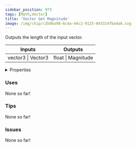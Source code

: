 ```yaml
---
sidebar_position: 973
tags: [Math,Vector]
title: 'Vector Get Magnitude'
image: /img/chip/c3b9ba98-6c4a-44c2-9125-043314fba4a6.svg
---
```


Outputs the length of the input vector.



<IChip uuid="c3b9ba98-6c4a-44c2-9125-043314fba4a6"/>

<table><thead><tr><th>Inputs</th><th>Outputs</th></tr></thead><tbody><tr><td>vector3 | Vector3</td><td>float | Magnitude</td></tr></tbody></table>

<details>
  <summary>Properties</summary>
  <div>
    <div>
    <table>
      <tbody>
        <tr>
          <td>Is beta required?</td>
          <td>No</td>
        </tr>
        <tr>
          <td>Is chip a trolling risk?</td>
          <td>No</td>
        </tr>
        <tr>
          <td>Is chip a role assignment risk?</td>
          <td>No</td>
        </tr>
        <tr>
          <td>Chip UUID</td>
          <td>c3b9ba98-6c4a-44c2-9125-043314fba4a6</td>
        </tr>
        <tr>
          <td>Room availability</td>
          <td>Available everywhere</td>
        </tr>
      </tbody>
    </table>
    </div>
  </div>
</details>

### Uses

None so far!

### Tips

None so far!

### Issues

None so far!